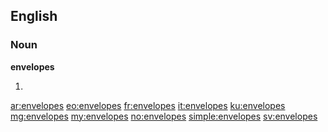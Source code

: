 ==English==

===Noun===
'''envelopes'''

# {{plural of|[[envelope]]}}

[[ar:envelopes]]
[[eo:envelopes]]
[[fr:envelopes]]
[[it:envelopes]]
[[ku:envelopes]]
[[mg:envelopes]]
[[my:envelopes]]
[[no:envelopes]]
[[simple:envelopes]]
[[sv:envelopes]]